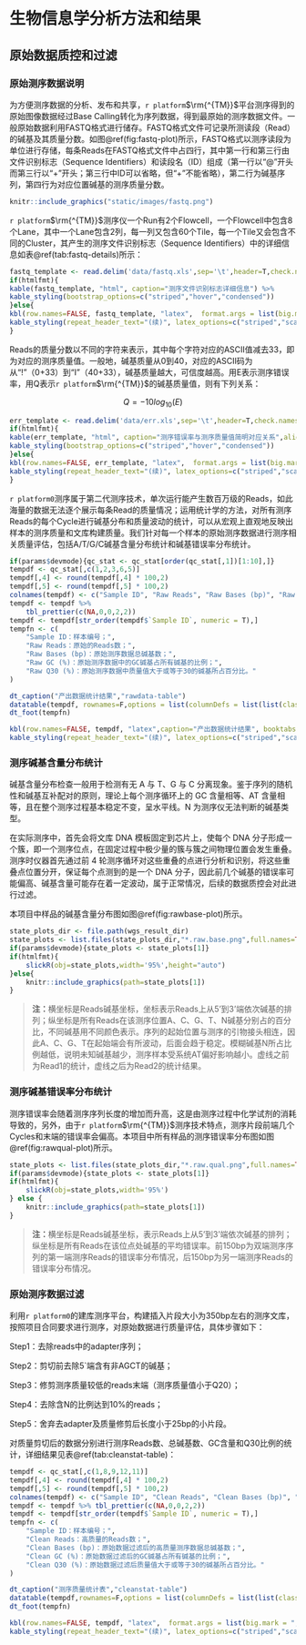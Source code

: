 # 生物信息学分析方法和结果

## 原始数据质控和过滤

### 原始测序数据说明

为方便测序数据的分析、发布和共享，`r platform`$\rm{^{TM}}$平台测序得到的原始图像数据经过Base Calling转化为序列数据，得到最原始的测序数据文件。一般原始数据利用FASTQ格式进行储存。FASTQ格式文件可记录所测读段（Read）的碱基及其质量分数。如图\@ref(fig:fastq-plot)所示，FASTQ格式以测序读段为单位进行存储，每条Reads在FASTQ格式文件中占四行，其中第一行和第三行由文件识别标志（Sequence Identifiers）和读段名（ID）组成（第一行以“@”开头而第三行以“+”开头；第三行中ID可以省略，但“+”不能省略），第二行为碱基序列，第四行为对应位置碱基的测序质量分数。

```r
knitr::include_graphics("static/images/fastq.png")
```

`r platform`$\rm{^{TM}}$测序仪一个Run有2个Flowcell，一个Flowcell中包含8个Lane，其中一个Lane包含2列，每一列又包含60个Tile，每一个Tile又会包含不同的Cluster，其产生的测序文件识别标志（Sequence Identifiers）中的详细信息如表\@ref(tab:fastq-details)所示：

```r
fastq_template <- read.delim('data/fastq.xls',sep='\t',header=T,check.names = F)
if(htmlfmt){
kable(fastq_template, "html", caption="测序文件识别标志详细信息") %>%
kable_styling(bootstrap_options=c("striped","hover","condensed"))
}else{
kbl(row.names=FALSE, fastq_template, "latex",  format.args = list(big.mark = ",",scientific = FALSE), caption="测序文件识别标志详细信息", booktabs = TRUE, longtable = TRUE, linesep=' ') %>%
kable_styling(repeat_header_text="(续)", latex_options=c("striped","scale_down","repeat_header")) %>% table_bline()
}
```


Reads的质量分数以不同的字符来表示，其中每个字符对应的ASCII值减去33，即为对应的测序质量值。一般地，碱基质量从0到40，对应的ASCII码为从“!”（0+33）到“I”（40+33），碱基质量越大，可信度越高。用E表示测序错误率，用Q表示`r platform`$\rm{^{TM}}$的碱基质量值，则有下列关系：


$$ Q = -10log_{10}(E) $$

```r
err_template <- read.delim('data/err.xls',sep='\t',header=T,check.names = F)
if(htmlfmt){
kable(err_template, "html", caption="测序错误率与测序质量值简明对应关系",align="c") %>%
kable_styling(bootstrap_options=c("striped","hover","condensed"))
}else{
kbl(row.names=FALSE, err_template, "latex",  format.args = list(big.mark = ",",scientific = FALSE), caption="测序错误率与测序质量值简明对应关系", booktabs = TRUE, longtable = TRUE, linesep=' ') %>%
kable_styling(repeat_header_text="(续)", latex_options=c("striped","scale_down","repeat_header")) %>% table_bline()
}
```


`r platform0`测序属于第二代测序技术，单次运行能产生数百万级的Reads，如此海量的数据无法逐个展示每条Read的质量情况；运用统计学的方法，对所有测序Reads的每个Cycle进行碱基分布和质量波动的统计，可以从宏观上直观地反映出样本的测序质量和文库构建质量。我们针对每一个样本的原始测序数据进行测序相关质量评估，包括A/T/G/C碱基含量分布统计和碱基错误率分布统计。


```r
if(params$devmode){qc_stat <- qc_stat[order(qc_stat[,1])[1:10],]}
tempdf <- qc_stat[,c(1,2,3,6,5)]
tempdf[,4] <- round(tempdf[,4] * 100,2)
tempdf[,5] <- round(tempdf[,5] * 100,2)
colnames(tempdf) <- c("Sample ID", "Raw Reads", "Raw Bases (bp)", "Raw GC (%)", "Raw Q30 (%)")
tempdf <- tempdf %>% 
    tbl_prettier(c(NA,0,0,2,2))
tempdf <- tempdf[str_order(tempdf$`Sample ID`, numeric = T),]
tempfn <- c(
    "Sample ID：样本编号；",
    "Raw Reads：原始的Reads数；",
    "Raw Bases (bp)：原始测序数据总碱基数；",
    "Raw GC (%)：原始测序数据中的GC碱基占所有碱基的比例；",
    "Raw Q30 (%)：原始测序数据中质量值大于或等于30的碱基所占百分比。"
)
```

```r
dt_caption("产出数据统计结果","rawdata-table")
datatable(tempdf, rownames=F,options = list(columnDefs = list(list(className = 'dt-center', targets='_all'))))
dt_foot(tempfn)
```

```r
kbl(row.names=FALSE, tempdf, "latex",caption="产出数据统计结果", booktabs = TRUE, longtable = TRUE, linesep=' ') %>%
kable_styling(repeat_header_text="(续)", latex_options=c("striped","scale_down","repeat_header")) %>% kbl_foot(tempfn) %>% table_bline()
```

### 测序碱基含量分布统计

碱基含量分布检查一般用于检测有无 A 与 T、G 与 C 分离现象。鉴于序列的随机性和碱基互补配对的原则，理论上每个测序循环上的 GC 含量相等、AT 含量相等，且在整个测序过程基本稳定不变，呈水平线。N 为测序仪无法判断的碱基类型。

在实际测序中，首先会将文库 DNA 模板固定到芯片上，使每个 DNA 分子形成一个簇，即一个测序位点，在固定过程中极少量的簇与簇之间物理位置会发生重叠。测序时仪器首先通过前 4 轮测序循环对这些重叠的点进行分析和识别，将这些重叠点位置分开，保证每个点测到的是一个 DNA 分子，因此前几个碱基的错误率可能偏高、碱基含量可能存在着一定波动，属于正常情况，后续的数据质控会对此进行过滤。

本项目中样品的碱基含量分布图如图\@ref(fig:rawbase-plot)所示。


```r
state_plots_dir <- file.path(wgs_result_dir)
state_plots <- list.files(state_plots_dir,"*.raw.base.png",full.names=TRUE)
if(params$devmode){state_plots <- state_plots[1]}
if(htmlfmt){
    slickR(obj=state_plots,width='95%',height="auto")
}else{
    knitr::include_graphics(path=state_plots[1])
}
```

> **注：**横坐标是Reads碱基坐标，坐标表示Reads上从5’到3’端依次碱基的排列；纵坐标是所有Reads在该测序位置A、C、G、T、N碱基分别占的百分比，不同碱基用不同颜色表示。序列的起始位置与测序的引物接头相连，因此A、C、G、T在起始端会有所波动，后面会趋于稳定。模糊碱基N所占比例越低，说明未知碱基越少，测序样本受系统AT偏好影响越小。虚线之前为Read1的统计，虚线之后为Read2的统计结果。

### 测序碱基错误率分布统计

测序错误率会随着测序序列长度的增加而升高，这是由测序过程中化学试剂的消耗导致的，另外，由于`r platform`$\rm{^{TM}}$测序技术特点，测序片段前端几个Cycles和末端的错误率会偏高。本项目中所有样品的测序错误率分布图如图\@ref(fig:rawqual-plot)所示。

```r
state_plots <- list.files(state_plots_dir,"*.raw.qual.png",full.names=TRUE)
if(params$devmode){state_plots <- state_plots[1]}
if(htmlfmt){
    slickR(obj=state_plots,width='95%')
} else {
    knitr::include_graphics(path=state_plots[1])
}
```

> **注：**横坐标是Reads碱基坐标，表示Reads上从5’到3’端依次碱基的排列；纵坐标是所有Reads在该位点处碱基的平均错误率。前150bp为双端测序序列的第一端测序Reads的错误率分布情况，后150bp为另一端测序Reads的错误率分布情况。

### 原始测序数据过滤

利用`r platform0`的建库测序平台，构建插入片段大小为350bp左右的测序文库，按照项目合同要求进行测序，对原始数据进行质量评估，具体步骤如下：

Step1：去除reads中的adapter序列；

Step2：剪切前去除5`端含有非AGCT的碱基；

Step3：修剪测序质量较低的reads末端（测序质量值小于Q20）；

Step4：去除含N的比例达到10%的reads；

Step5：舍弃去adapter及质量修剪后长度小于25bp的小片段。

对质量剪切后的数据分别进行测序Reads数、总碱基数、GC含量和Q30比例的统计，详细结果见表\@ref(tab:cleanstat-table)：

```r
tempdf <- qc_stat[,c(1,8,9,12,11)]
tempdf[,4] <- round(tempdf[,4] * 100,2)
tempdf[,5] <- round(tempdf[,5] * 100,2)
colnames(tempdf) <- c("Sample ID", "Clean Reads", "Clean Bases (bp)", "Clean GC (%)", "Clean Q30 (%)")
tempdf <- tempdf %>% tbl_prettier(c(NA,0,0,2,2))
tempdf <- tempdf[str_order(tempdf$`Sample ID`, numeric = T),]
tempfn <- c(
    "Sample ID：样本编号；",
    "Clean Reads：高质量的Reads数；",
    "Clean Bases (bp)：原始数据过滤后的高质量测序数据总碱基数；",
    "Clean GC (%)：原始数据过滤后的GC碱基占所有碱基的比例；",
    "Clean Q30 (%)：原始数据过滤后质量值大于或等于30的碱基所占百分比。"
)
```

```r
dt_caption("测序质量统计表","cleanstat-table")
datatable(tempdf,rownames=F,options = list(columnDefs = list(list(className = 'dt-center',targets='_all'))))
dt_foot(tempfn)
```

```r
kbl(row.names=FALSE, tempdf, "latex",  format.args = list(big.mark = ",",scientific = FALSE), caption="测序质量统计表", booktabs = TRUE, longtable = TRUE, linesep=' ') %>%
kable_styling(repeat_header_text="(续)", latex_options=c("striped","scale_down","repeat_header")) %>% kbl_foot(tempfn) %>% table_bline()
```


